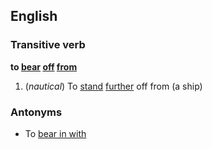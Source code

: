 ==English==
===Transitive verb===
'''to [[bear]] [[off]] [[from]]'''
#(''nautical'') To [[stand]] [[further]] off from (a ship)
===Antonyms===
*To [[bear in with]]